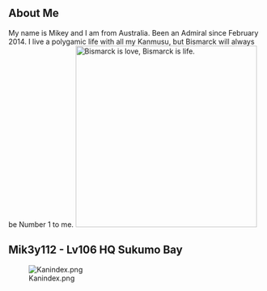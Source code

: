 ==About Me==
My name is Mikey and I am from Australia. Been an Admiral since February 2014. I live a polygamic life with all my Kanmusu, but Bismarck will always be Number 1 to me.
[[File:KanColle-141203-11025028.jpg|thumb|left|358px|Bismarck is love, Bismarck is life.]]

















==Mik3y112 - Lv106 HQ Sukumo Bay==
[[File:Kanindex.png|left]]